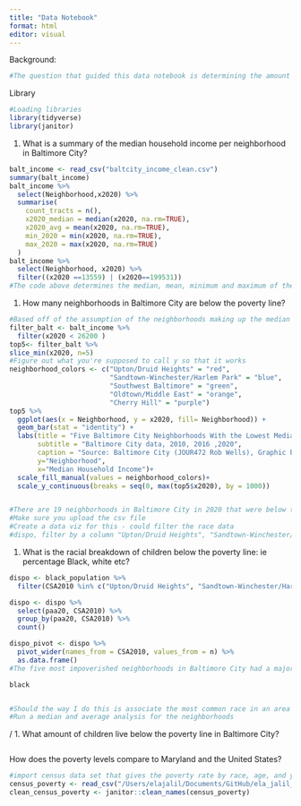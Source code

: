 ```yaml
---
title: "Data Notebook"
format: html
editor: visual
---
```


Background:

```r
#The question that guided this data notebook is determining the amount of children living in poverty in Baltimore City, analyzing it along racial and geographic lines. I will be using three data sets for this project: one called baltcity_income_clean that gives the median household income of each neighborhood in Baltimore City. I will also be using black_population to help determine the Black population in each CSA of Baltimore City. 
```

Library 

```r
#Loading libraries
library(tidyverse)
library(janitor)
```

1.  What is a summary of the median household income per neighborhood in Baltimore City?

```r
balt_income <- read_csv("baltcity_income_clean.csv")
summary(balt_income)
balt_income %>%
  select(Neighborhood,x2020) %>% 
  summarise(
    count_tracts = n(),
    x2020_median = median(x2020, na.rm=TRUE),
    x2020_avg = mean(x2020, na.rm=TRUE),
    min_2020 = min(x2020, na.rm=TRUE),
    max_2020 = max(x2020, na.rm=TRUE)
  ) 
balt_income %>%
  select(Neighborhood, x2020) %>% 
  filter((x2020 ==13559) | (x2020==199531))
#The code above determines the median, mean, minimum and maximum of the median household income of neighborhoods in Baltimore in 2020. The median is $49,875, the mean is $56,311.21, the minimum is $13,559 (which is associated with Upton/Druid Heights) and the maximum income is $199,531 (which is associated with North Baltimore/Guilford/Homeland). I will be looking at the racial makeup of these neighborhoods in later code. 

```

1.  How many neighborhoods in Baltimore City are below the poverty line? 

```r
#Based off of the assumption of the neighborhoods making up the median household income being within a four person family,two parents and two children,  with the poverty threshold being $26,200. This was determined by the Census poverty threshold for 2020. 
filter_balt <- balt_income %>% 
  filter(x2020 < 26200 )
top5<- filter_balt %>% 
slice_min(x2020, n=5)
#Figure out what you're supposed to call y so that it works
neighborhood_colors <- c("Upton/Druid Heights" = "red",
                         "Sandtown-Winchester/Harlem Park" = "blue",
                         "Southwest Baltimore" = "green",
                         "Oldtown/Middle East" = "orange",
                         "Cherry Hill" = "purple")
top5 %>% 
  ggplot(aes(x = Neighborhood, y = x2020, fill= Neighborhood)) +
  geom_bar(stat = "identity") +
  labs(title = "Five Baltimore City Neighborhoods With the Lowest Median Household Income", 
       subtitle = "Baltimore City data, 2010, 2016 ,2020",
       caption = "Source: Baltimore City (JOUR472 Rob Wells), Graphic by: Ela Jalil",
       y="Neighborhood",
       x="Median Household Income")+
  scale_fill_manual(values = neighborhood_colors)+
  scale_y_continuous(breaks = seq(0, max(top5$x2020), by = 1000))


#There are 19 neighborhoods in Baltimore City in 2020 that were below the poverty line. The five neighborhoods with the lowest household median income is Upton/ Druid Heights, Sandtown-Winchester/Harlem Park, Southwest Baltimore, Oldtown/Middle East, Cherry Hill. 
#Make sure you upload the csv file
#Create a data viz for this - could filter the race data
#dispo, filter by a column "Upton/Druid Heights", "Sandtown-Winchester/Harlem Park"- check chapter 16 under Dispo section 
```

1.  What is the racial breakdown of children below the poverty line: ie percentage Black, white etc?

```r
dispo <- black_population %>%  
  filter(CSA2010 %in% c("Upton/Druid Heights", "Sandtown-Winchester/Harlem Park", "Southwest Baltimore", "Oldtown/Middle East", "Cherry Hill")) 

dispo <- dispo %>% 
  select(paa20, CSA2010) %>% 
  group_by(paa20, CSA2010) %>% 
  count()

dispo_pivot <- dispo %>% 
  pivot_wider(names_from = CSA2010, values_from = n) %>% 
  as.data.frame()
#The five most impoverished neighborhoods in Baltimore City had a majority-Black population as of 2020. Sandtown-Winchester had a 92.5% Black population, Cherry Hill had a 89.1% Black population, Upton/Druid Heights had an 88% Black population, Oldtown/Middle East had a 77.5% Black population and Southwest Baltimore had a 75.2% Black population. 

black


#Should the way I do this is associate the most common race in an area to the most impoverished parts of Baltimore?
#Run a median and average analysis for the neighborhoods 

```

/
1.  What amount of children live below the poverty line in Baltimore City?

```r


```

How does the poverty levels compare to Maryland and the United States?

```r
#import census data set that gives the poverty rate by race, age, and year from 1959 to 2022. 
census_poverty <- read_csv("/Users/elajalil/Documents/GitHub/ela_jalil_jour472/data_notebook/census_poverty.csv")
clean_census_poverty <- janitor::clean_names(census_poverty)
```
